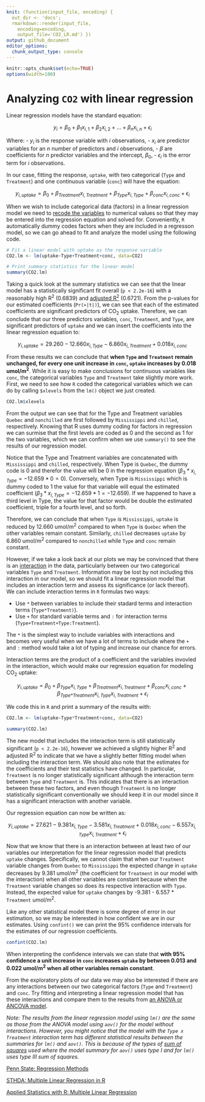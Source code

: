 ```yaml
---
knit: (function(input_file, encoding) {
  out_dir <- 'docs';
  rmarkdown::render(input_file,
    encoding=encoding,
    output_file='CO2_LR.md') })
output: github_document
editor_options:
  chunk_output_type: console
---
```


```r
knitr::opts_chunk$set(echo=TRUE)
options(width=100)
```

# Analyzing `CO2` with linear regression

Linear regression models have the standard equation:

$${y_i = {\beta}_0 + {\beta}_1 x_{i,1} + {\beta}_2 x_{i,2} + ... + {\beta}_n x_{i,n} + {\epsilon}_i}$$

Where:
- $y_i$ is the response variable with $i$ observations,
- $x_i$ are predictor variables for an $n$ number of predictors and $i$ observations,
- ${\beta}$ are coefficients for $n$ predictor variables and the intercept, $\beta_0$,
- ${\epsilon}_i$ is the error term for $i$ observations.

In our case, fitting the response, `uptake`, with two categorical (`Type` and `Treatment`) and one continuous variable (`conc`) will have the equation:

$$y_{i, \textit{uptake}} = {\beta}_0 + {\beta}_\textit{Treatment} x_{i,\textit{Treatment}} + {\beta}_\textit{Type} x_{i,\textit{Type}} + {\beta}_\textit{conc} x_{i,\textit{conc}} + {\epsilon}_i$$

When we wish to include categorical data (factors) in a linear regression model we need to [recode the variables](https://stats.idre.ucla.edu/spss/faq/coding-systems-for-categorical-variables-in-regression-analysis/) to numerical values so that they may be entered into the regression equation and solved for.  Conveniently, `R` automatically dummy codes factors when they are included in a regresson model, so we can go ahead to fit and analyze the model using the following code.

```r
# Fit a linear model with uptake as the response variable
CO2.lm <- lm(uptake~Type+Treatment+conc, data=CO2)

# Print summary statistics for the linear model
summary(CO2.lm)
```

Taking a quick look at the summary statistics we can see that the linear model has a statistically significant fit overall (`p < 2.2e-16`) with a reasonably high R<sup>2</sup> (0.6839) and [adjusted R<sup>2</sup>](https://online.stat.psu.edu/stat501/lesson/10/10.3) (0.6721).  From the p-values for our estimated coefficients (`Pr(>|t|)`), we can see that each of the estimated coefficients are significant predictors of CO<sub>2</sub> uptake.  Therefore, we can conclude that our three predictors variables, `conc`, `Treatment`, and `Type`, are significant predictors of `uptake` and we can insert the coefficients into the linear regression equation to:

$${y_{i, \textit{uptake}} = 29.260 - 12.660 x_{i,\textit{Type}} - 6.860 x_{i,\textit{Treatment}}  + 0.018 x_{i,\textit{conc}}}$$

From these results we can conclude that <b> when `Type` and `Treatment` remain unchanged, for every one unit increase in `conc`, `uptake` increases by 0.018 umol/m<sup>2</sup></b>.  While it is easy to make conclusions for continuous variables like `conc`, the categorical variables `Type` and `Treatment` take slightly more work.  First, we need to see how `R` coded the categorical variables which we can do by calling `$xlevels` from the `lm()` object we just created.

```r
CO2.lm$xlevels
```

From the output we can see that for the Type and Treatment variables `Quebec` and `nonchilled` are first followed by `Mississippi` and `chilled`, respectively.  Knowing that R uses dummy coding for factors in regression we can surmise that the first levels are coded as 0 and the second as 1 for the two variables, which we can confirm when we use `summary()` to see the results of our regression model.

Notice that the Type and Treatment variables are concatenated with `Mississippi` and `chilled`, respectively.  When Type is `Quebec`, the dummy code is 0 and therefor the value will be 0 in the regression equation ($\beta_3 * x_{i,\textit{Type}} = -12.659 * 0 = 0$).  Conversely, when Type is `Mississippi` which is dummy coded to 1 the value for that variable will equal the estimated coefficient ($\beta_3 * x_{i,\textit{Type}}=-12.659 * 1 = -12.659$).  If we happened to have a third level in Type, the value for that factor would be double the estimated coefficient, triple for a fourth level, and so forth.

Therefore, we can conclude that when `Type` is `Mississippi`, `uptake` is reduced by 12.660 umol/m<sup>2</sup> compared to when `Type` is `Quebec` when the other variables remain constant.  Similarly, `chilled` decreases `uptake` by 6.860 umol/m<sup>2</sup> compared to `nonchilled` while `Type` and `conc` remain constant.

However, if we take a look back at our plots we may be convinced that there is an [interaction](https://online.stat.psu.edu/stat501/lesson/8/8.6) in the data, particularly between our two categorical variables `Type` and `Treatment`.  Information may be lost by not including this interaction in our model, so we should fit a linear regression model that includes an interaction term and assess its significance (or lack thereof).  We can include interaction terms in `R` formulas two ways:

- Use `*` between variables to include their stadard terms and interaction terms (`Type*Treatment)`).
- Use `+` for standard variable terms and `:` for interaction terms (`Type+Treatment+Type:Treatment`).

The `*` is the simplest way to include variables with interactions and becomes very useful when we have a lot of terms to include where the `+` and `:` method would take a lot of typing and increase our chance for errors.

Interaction terms are the product of a coefficient and the variables invovled in the interaction, which would make our regression equation for modeling CO<sub>2</sub> uptake:

$$y_{i, \textit{uptake}} = {\beta}_0 + {\beta}_\textit{Type} x_{i,\textit{Type}} + {\beta}_\textit{Treatment} x_{i,\textit{Treatment}} + {\beta}_\textit{conc} x_{i,\textit{conc}} + \beta_\textit{Type*Treatment}x_{i, \textit{Type}}x_{i, \textit{Treatment}} + {\epsilon}_i$$

We code this in `R` and print a summary of the results with:

```r
CO2.lm <- lm(uptake~Type*Treatment+conc, data=CO2)

summary(CO2.lm)
```

The new model that includes the interaction term is still statistically significant (`p < 2.2e-16`), however we achieved a slightly higher R<sup>2</sup> and adjusted R<sup>2</sup> to indicate that we have a slightly better fitting model when including the interaction term.  We should also note that the estimates for the coefficients and their test statistics have changed.  In particular, `Treatment` is no longer statistically significant although the interaction term between `Type` and `Treatment` is.  This indicates that there is an interaction between these two factors, and even though `Treatment` is no longer statistically significant conventionally we should keep it in our model since it has a significant interaction with another variable.

Our regression equation can now be written as:

$$y_{i, \textit{uptake}} = 27.621 - 9.381 x_{i,\textit{Type}} - 3.581 x_{i,\textit{Treatment}} + 0.018 x_{i,\textit{conc}} - 6.557 x_{i, \textit{Type}}x_{i, \textit{Treatment}} + {\epsilon}_i$$

Now that we know that there is an interaction between at least two of our variables our interpretation for the linear regression model that predicts `uptake` changes.  Specifically, we cannot claim that when our `Treatment` variable changes from `Quebec` to `Mississippi` the expected change in `uptake` decreases by 9.381 umol/m<sup>2</sup></b> (the coefficient for `Treatment` in our model with the interaction) when all other variables are constant because when the `Treatment` variable changes so does its respective interaction with `Type`.  Instead, the expected value for `uptake` changes by -9.381 - 6.557 * `Treatment` umol/m<sup>2</sup></b>. 

Like any other statistical model there is some degree of error in our estimation, so we may be interested in how confident we are in our estimates.  Using `confint()` we can print the 95% confidence intervals for the estimates of our regression coefficients.

```r
confint(CO2.lm)
```

When interpreting the confidence intervals we can state that **with 95% confidence a unit increase in `conc` increases `uptake` by between 0.013 and 0.022 umol/m<sup>2</sup></b> when all other variables remain constant**.

From the exploratory plots of our data we may also be interested if there are any interactions between our two categorical factors (`Type` and `Treatment`) and `conc`.  Try fitting and interpreting a linear regression model that has these interactions and compare them to the results from [an ANOVA or ANCOVA model](https://tylerbg.github.io/CDAR/docs/CO2_ANOVA).

*Note: The results from the linear regression model using `lm()` are the same as those from the ANOVA model using `aov()` for the model without interactions.  However, you might notice that the model with the `Type x Treatment` interaction term has different statistical results between the summaries for `lm()` and `aov()`.  This is because of the types of [sum of squares](https://www.r-bloggers.com/2011/03/anova-%E2%80%93-type-iiiiii-ss-explained/) used where the model summary for `aov()` uses type I and for `lm()` uses type III sum of squares.*

\newline
\newline

[Penn State: Regression Methods](https://online.stat.psu.edu/stat501/lesson/welcome-stat-501)

[STHDA: Multiple Linear Regression in R](http://www.sthda.com/english/articles/40-regression-analysis/168-multiple-linear-regression-in-r/)

[Applied Statistics with R: Multiple Linear Regression](https://daviddalpiaz.github.io/appliedstats/multiple-linear-regression.html)
